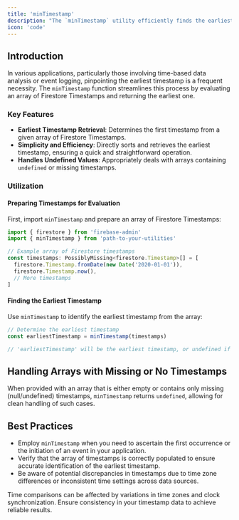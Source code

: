 ```yaml
---
title: 'minTimestamp'
description: "The `minTimestamp` utility efficiently finds the earliest timestamp from an array of Firestore timestamps. It's essential for applications where tracking the initial occurrence of an event or the first update is crucial."
icon: 'code'
---
```


## Introduction

In various applications, particularly those involving time-based data analysis or event logging, pinpointing the earliest timestamp is a frequent necessity. The `minTimestamp` function streamlines this process by evaluating an array of Firestore Timestamps and returning the earliest one.

### Key Features

- **Earliest Timestamp Retrieval**: Determines the first timestamp from a given array of Firestore Timestamps.
- **Simplicity and Efficiency**: Directly sorts and retrieves the earliest timestamp, ensuring a quick and straightforward operation.
- **Handles Undefined Values**: Appropriately deals with arrays containing `undefined` or missing timestamps.

### Utilization

#### Preparing Timestamps for Evaluation

First, import `minTimestamp` and prepare an array of Firestore Timestamps:

```ts
import { firestore } from 'firebase-admin'
import { minTimestamp } from 'path-to-your-utilities'

// Example array of Firestore timestamps
const timestamps: PossiblyMissing<firestore.Timestamp>[] = [
  firestore.Timestamp.fromDate(new Date('2020-01-01')),
  firestore.Timestamp.now(),
  // More timestamps
]
```

#### Finding the Earliest Timestamp

Use `minTimestamp` to identify the earliest timestamp from the array:

```ts
// Determine the earliest timestamp
const earliestTimestamp = minTimestamp(timestamps)

// 'earliestTimestamp' will be the earliest timestamp, or undefined if the array is empty
```

## Handling Arrays with Missing or No Timestamps

When provided with an array that is either empty or contains only missing (null/undefined) timestamps, `minTimestamp` returns `undefined`, allowing for clean handling of such cases.

## Best Practices

- Employ `minTimestamp` when you need to ascertain the first occurrence or the initiation of an event in your application.
- Verify that the array of timestamps is correctly populated to ensure accurate identification of the earliest timestamp.
- Be aware of potential discrepancies in timestamps due to time zone differences or inconsistent time settings across data sources.

<Warning>
  Time comparisons can be affected by variations in time zones and clock
  synchronization. Ensure consistency in your timestamp data to achieve reliable
  results.
</Warning>

